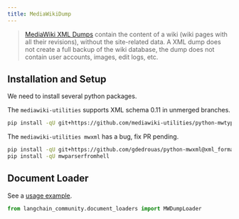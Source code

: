 ```yaml
---
title: MediaWikiDump
---
```


>[MediaWiki XML Dumps](https://www.mediawiki.org/wiki/Manual:Importing_XML_dumps) contain the content of a wiki
> (wiki pages with all their revisions), without the site-related data. A XML dump does not create a full backup
> of the wiki database, the dump does not contain user accounts, images, edit logs, etc.


## Installation and Setup

We need to install several python packages.

The `mediawiki-utilities` supports XML schema 0.11 in unmerged branches.
```bash
pip install -qU git+https://github.com/mediawiki-utilities/python-mwtypes@updates_schema_0.11
```

The `mediawiki-utilities mwxml` has a bug, fix PR pending.

```bash
pip install -qU git+https://github.com/gdedrouas/python-mwxml@xml_format_0.11
pip install -qU mwparserfromhell
```

## Document Loader

See a [usage example](/oss/integrations/document_loaders/mediawikidump).


```python
from langchain_community.document_loaders import MWDumpLoader
```
